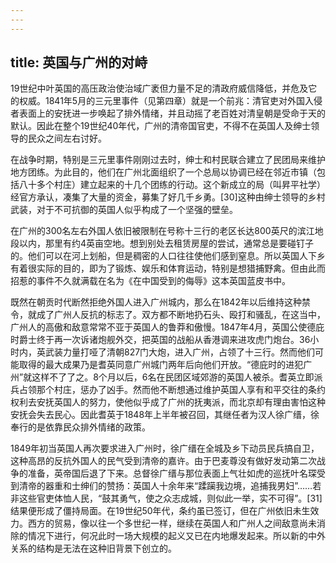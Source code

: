 ```yaml
---
---
---
```

title: 英国与广州的对峙
---



19世纪中叶英国的高压政治使治域广袤但力量不足的清政府威信降低，并危及它的权威。1841年5月的三元里事件（见第四章）就是一个前兆：清官吏对外国入侵者表面上的安抚进一步唤起了排外情绪，并且动摇了老百姓对清皇朝是受命于天的默认。因此在整个19世纪40年代，广州的清帝国官吏，不得不在英国人及绅士领导的民众之间左右讨好。

在战争时期，特别是三元里事件刚刚过去时，绅士和村民联合建立了民团局来维护地方团练。为此目的，他们在广州北面组织了一个总局以协调已经在邻近市镇（包括八十多个村庄）建立起来的十几个团练的行动。这个新成立的局（叫昇平社学）经官方承认，凑集了大量的资金，募集了好几千乡勇。[30]这种由绅士领导的乡村武装，对于不可抗御的英国人似乎构成了一个坚强的壁垒。

在广州的300名左右外国人依旧被限制在号称十三行的老区长达800英尺的滨江地段以内，那里有约4英亩空地。想到别处去租赁房屋的尝试，通常总是要碰钉子的。他们可以在河上划船，但是稠密的人口往往使他们感到窒息。所以英国人下乡有着很实际的目的，即为了锻炼、娱乐和体育运动，特别是想猎捕野禽。但由此而招惹的事件不久就满载在名为《在中国受到的侮辱》这本英国蓝皮书中。

既然在朝贡时代断然拒绝外国人进入广州城内，那么在1842年以后维持这种禁令，就成了广州人反抗的标志了。双方都不断地扔石头、殴打和骚乱，在这当中，广州人的高傲和敌意常常不亚于英国人的鲁莽和傲慢。1847年4月，英国公使德庇时爵士终于再一次诉诸炮舰外交，把英国的战船从香港调来进攻虎门炮台。36小时内，英武装力量打哑了清朝827门大炮，进入广州，占领了十三行。然而他们可能取得的最大成果乃是耆英同意广州城门两年后向他们开放。“德庇时的进犯广州”就这样不了了之。8个月以后，6名在民团区域郊游的英国人被杀。耆英立即派兵占领那个村庄，惩办了凶手。然而他不断想通过维护英国人享有和平交往的条约权利去安抚英国人的努力，使他似乎成了广州的抚夷派，而北京却有理由害怕这种安抚会失去民心。因此耆英于1848年上半年被召回，其继任者为汉人徐广缙，徐奉行的是依靠民众排外情绪的政策。

1849年初当英国人再次要求进入广州时，徐广缙在全城及乡下动员民兵搞自卫，这种高昂的反抗外国人的民气受到清帝的嘉许。由于巴麦尊没有做好发动第二次战争的准备，英帝国后退了下来。总督徐广缙与那位表面上气壮如虎的巡抚叶名琛受到清帝的器重和士绅们的赞扬：英国人十余年来“蹂躏我边境，追捕我男妇”……若非这些官吏体恤人民，“鼓其勇气，使之众志成城，则似此一举，实不可得”。[31]结果便形成了僵持局面。在19世纪50年代，条约虽已签订，但在广州依旧未生效力。西方的贸易，像以往一个多世纪一样，继续在英国人和广州人之间敌意尚未消除的情况下进行，何况此时一场大规模的起义又已在内地爆发起来。所以新的中外关系的结构是无法在这种旧背景下创立的。